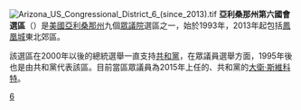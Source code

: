 [[File:Arizona_US_Congressional_District_6_(since_2013).tif|thumb]]
'''亞利桑那州第六國會選區'''（{{lang-en|Sixth Congressional District of Arizona}}）是[[美國|美國]][[亞利桑那州|亞利桑那州]]九個[[美國眾議院|眾議院]]選區之一，始於1993年，2013年起包括[[鳳凰城|鳳凰城]]東北郊區。

該選區在2000年以後的總統選舉一直支持[[共和黨_(美國)|共和黨]]，在眾議員選舉方面，1995年後也是由共和黨代表該區。目前當區眾議員為2015年上任的、共和黨的[[大衛·斯維科特|大衛·斯維科特]]。

[[Category:亞利桑那州國會選區|6]]